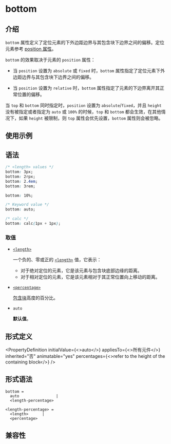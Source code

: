 # bottom

## 介绍

`bottom` 属性定义了定位元素的下外边距边界与其包含块下边界之间的偏移。定位元素参考 [position 属性](./position.mdx)。

`bottom` 的效果取决于元素的 `position` 属性：

- 当 `position` 设置为 `absolute` 或 `fixed` 时，`bottom` 属性指定了定位元素下外边距边界与其包含块下边界之间的偏移。

- 当 `position` 设置为 `relative` 时，`bottom` 属性指定了元素的下边界离开其正常位置的偏移。

当 `top` 和 `bottom` 同时指定时，`position` 设置为 `absolute`/`fixed`，并且 `height` 没有被指定或者指定为 `auto` 或 `100%` 的时候，`top` 和 `bottom` 都会生效，在其他情况下，如果 `height` 被限制，则 `top` 属性会优先设置，`bottom` 属性则会被忽略。

## 使用示例


<Go
  example="css-api"
  defaultFile="src/bottom/App.tsx"
  img="/assets/doc/css/bottom.jpg"
  defaultEntryFile="dist/bottom.lynx.bundle"
  entry="src/bottom"
/>

## 语法

```css
/* <length> values */
bottom: 3px;
bottom: 2rpx;
bottom: 2.4em;
bottom: 3rem;

bottom: 10%;

/* Keyword value */
bottom: auto;

/* calc */
bottom: calc(1px + 1px);
```

### 取值

- [`<length>`](api/css/data-type/length)

  一个负的、零或正的 [`<length>`](api/css/data-type/length) 值，它表示：

  - 对于绝对定位的元素，它是该元素与包含块底部边缘的距离。
  - 对于相对定位的元素，它是该元素相对于其正常位置向上移动的距离。

- [`<percentage>`](api/css/data-type/percentage)

  [包含块](https://developer.mozilla.org/zh-CN/docs/Web/CSS/Containing_block)高度的百分比。

- `auto`

  **默认值**。

## 形式定义


<PropertyDefinition
  initialValue={<>auto</>}
  appliesTo={<>所有元件</>}
  inherited="否"
  animatable="yes"
  percentages={<>refer to the height of the containing block</>}
/>

## 形式语法

```
bottom =
  auto                |
  <length-percentage>

<length-percentage> =
  <length>      |
  <percentage>
```

## 兼容性


<LegacyCompatTable metadata="css/properties/bottom" />
